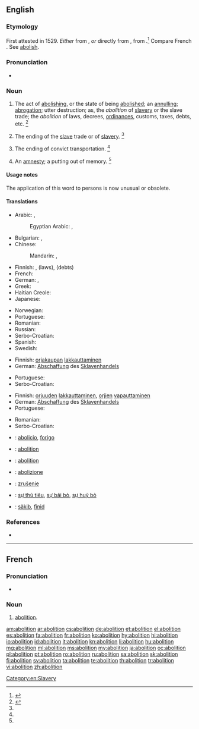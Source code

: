 ==English==

===Etymology===
First attested in 1529. ''Either'' from {{etyl|frm|en}} {{term|abolition|lang=frm}}, ''or'' directly from {{etyl|la|en}} {{term/t|la|abolitiō}}, from {{term/t|la|aboleō||destroy}}.<ref>{{reference-book|last = Dobbie|first = Elliott K.|coauthors = Dunmore, C. William, et al.|editor = Barnhart, Robert K.|title = Chambers Dictionary of Etymology|origyear = 1998|year = 2004|publisher = Chambers Harrap Publishers Ltd|location = Edinburgh, Scotland|isbn =0550142304|pages = 3-4}}</ref> Compare French {{term|abolition|lang=fr}}. See [[abolish]].

===Pronunciation===
* {{a|US}} {{IPA|/ˌæb.əˈlɪʃ.n̩/}}

===Noun===
{{en-noun}}

# The act of [[abolish|abolishing]], or the state of being [[abolished]]; an [[annul|annulling]]; [[abrogation]]; utter destruction; as, the ''abolition'' of [[slave]]ry or the slave trade; the ''abolition'' of laws, decrees, [[ordinances]], customs, taxes, debts, etc. {{defdate|First attested around the early 16<sup>th</sup> century.}}<ref name=SOED>{{R:SOED5|page=6}}</ref>
# {{context|historical|often capitalised|UK|US|lang=en}} The ending of the [[slave]] trade or of [[slavery]]. {{defdate|First attested around the early 18<sup>th</sup> century.}}<ref name=SOED/>
# {{context|historical|often capitalised|Australia|lang=en}} The ending of convict transportation. {{defdate|First attested around the late 18<sup>th</sup> century.}}<ref name=SOED/>
# {{context|obsolete|lang=en}} An [[amnesty]]; a putting out of memory. {{defdate|Attested from the early 17<sup>th</sup> century to the early 19<sup>th</sup> century.}}<ref name=SOED/>

====Usage notes====
The application of this word to persons is now unusual or obsolete.

====Translations====
{{trans-top|act of abolishing}}
* Arabic: {{t|ar|إلغاء|m|tr=ʔilğaaʔ|sc=Arab}}, {{t|ar|إبطال|m|tr=ʔbṭaal|sc=Arab}}
*: Egyptian Arabic: {{t|arz|إلغاء|m|tr=ʔelğaaʔ|sc=Arab}}, {{t|arz|إبطال|m|tr=ʔbṭaal|sc=Arab}}
* Bulgarian: {{t+|bg|премахване}}, {{t+|bg|отменяне}}
* Chinese:
*: Mandarin: {{t|cmn|廢除|sc=Hani}}, {{t+|cmn|废除|tr=fèichú|sc=Hani}}
* Finnish: {{t|fi|lakkauttaminen}}, {{t|fi|kumoaminen}} (laws), {{t|fi|mitätöinti}} (debts)
* French: {{t+|fr|abolition|f}}
* German: {{t+|de|Abschaffung|f}}, {{t+|de|Aufhebung|f}}
* Greek: {{t+|el|κατάργηση|f|tr=katárghissi|sc=Grek}}
* Haitian Creole: {{t|ht|abolisyon}}
* Japanese: {{t+|ja|廃止|tr=はいし, haishi}}
{{trans-mid}}
* Norwegian: {{t+|no|abolisjon|m}}
* Portuguese: {{t+|pt|abolição|f}}
* Romanian: {{t+|ro|abolire}}
* Russian: {{t+|ru|отмена|f|tr=otména|sc=Cyrl}}
* Serbo-Croatian: {{t|sh|abolícija|f}}
* Spanish: {{t+|es|abolición|f}}
* Swedish: {{t+|sv|motstånd}}
{{trans-bottom}}

{{trans-top|Abolition of slave trade}}
* Finnish: [[orjakauppa|orjakaupan]] [[lakkauttaminen]]
* German: [[Abschaffung]] des [[Sklavenhandels]]
{{trans-mid}}
* Portuguese: {{t+|pt|abolição|f}}
* Serbo-Croatian: {{t|sh|abolícija|f}}
{{trans-bottom}}

{{trans-top|emancipation of slaves}}
* Finnish: [[orjuus|orjuuden]] [[lakkauttaminen]], [[orja|orjien]] [[vapauttaminen]]
* German: [[Abschaffung]] des [[Sklavenhandels]]
* Portuguese: {{t+|pt|abolição|f}}
{{trans-mid}}
* Romanian: {{t|ro|abolirea sclaviei}}
* Serbo-Croatian: {{t|sh|abolícija|f}}
{{trans-bottom}}

{{checktrans-top}}
* {{ttbc|eo}}: [[abolicio]], [[forigo]]
* {{ttbc|fr}}: [[abolition]] {{g|f}}
* {{ttbc|ia}}: [[abolition]]
* {{ttbc|it}}: [[abolizione]]
{{trans-mid}}
* {{ttbc|sk}}: [[zrušenie]] {{g|n}}
* {{ttbc|vi}}: [[sự thủ tiêu]], [[sự bãi bỏ]], [[sự huỷ bỏ]]
* {{ttbc|vo}}: [[säkib]], [[finid]]
{{trans-bottom}}

===References===
<references/>
* {{R:Webster 1913}}

[[Category:en:Slavery]]

----

==French==

===Pronunciation===
* {{audio|Fr-abolition.ogg|Audio}}

===Noun===
{{fr-noun|f}}

# [[#English|abolition]].

[[am:abolition]]
[[ar:abolition]]
[[cs:abolition]]
[[de:abolition]]
[[et:abolition]]
[[el:abolition]]
[[es:abolition]]
[[fa:abolition]]
[[fr:abolition]]
[[ko:abolition]]
[[hy:abolition]]
[[hi:abolition]]
[[io:abolition]]
[[id:abolition]]
[[it:abolition]]
[[kn:abolition]]
[[li:abolition]]
[[hu:abolition]]
[[mg:abolition]]
[[ml:abolition]]
[[ms:abolition]]
[[my:abolition]]
[[ja:abolition]]
[[oc:abolition]]
[[pl:abolition]]
[[pt:abolition]]
[[ro:abolition]]
[[ru:abolition]]
[[sa:abolition]]
[[sk:abolition]]
[[fi:abolition]]
[[sv:abolition]]
[[ta:abolition]]
[[te:abolition]]
[[th:abolition]]
[[tr:abolition]]
[[vi:abolition]]
[[zh:abolition]]